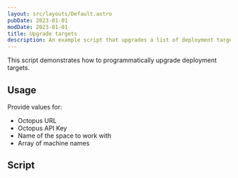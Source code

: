 ```yaml
---
layout: src/layouts/Default.astro
pubDate: 2023-01-01
modDate: 2023-01-01
title: Upgrade targets
description: An example script that upgrades a list of deployment targets.
---
```


This script demonstrates how to programmatically upgrade deployment targets.

## Usage

Provide values for:

- Octopus URL
- Octopus API Key
- Name of the space to work with
- Array of machine names

## Script

<UpgradeMachinesScripts />